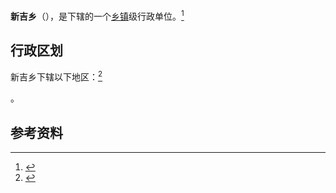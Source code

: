 {{中国乡级行政区|54/24/28/204/000}}

'''新吉乡'''（{{bo|z=ཤི་འཁྱེར་}}），是{{PRC admin/fullname|54/24/28/204/000|3}}下辖的一个[[乡镇|乡镇]]级行政单位。<ref>{{PRC admin/ref sgc|{{PRC admin/parent|54/24/28/204/000}}}}</ref>

== 行政区划 ==

新吉乡下辖以下地区：<ref>{{PRC admin/ref sgc|54/24/28/204/000}}</ref>

{{PRC admin/children|54/24/28/204/000}}。

== 参考资料 ==

{{reflist}}

{{行政区划小作品}}
{{PRC admin/navcat|54/24/28/204/000}}